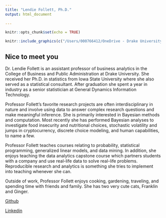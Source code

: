 ```yaml
---
title: "Lendie Follett, Ph.D."
output: html_document
 
---
```


```r
knitr::opts_chunk$set(echo = TRUE)
```


```r
knitr::include_graphics(c("/Users/000766412/OneDrive - Drake University/Documents/GitHub/LendieFollett.github.io/headshot.png","/Users/000766412/OneDrive - Drake University/Documents/GitHub/LendieFollett.github.io/jumps.png"))
```

## Nice to meet you
Dr. Lendie Follett is an assistant professor of business analytics in the College of Business and Public Administration at Drake University. She received her Ph.D. in statistics from Iowa State University where she also served as a statistical consultant. After graduation she spent a year in industry as a senior statistician at General Dynamics Information Technology. 

Professor Follett's favorite research projects are often interdisciplinary in nature and involve using data to answer complex research questions and make meaningful inference. She is primarily interested in Bayesian methods and computation. Most recently she has performed Bayesian analyses to investigate food insecurity and nutritional choices, stochastic volatility and jumps in cryptocurrency, discrete choice modeling, and human capabilities, to name a few.   

Professor Follett teaches courses relating to probability, statistical programming, generalized linear models, and data mining. In addition, she enjoys teaching the data analytics capstone course which partners students with a company and use real-life data to solve real-life problems. Reproducible research and analytics is something she tries to implement into teaching whenever she can. 

Outside of work, Professor Follett enjoys cooking, gardening, traveling, and spending time with friends and family. She has two very cute cats, Franklin and Ginger. 

[Github](https://lendiefollett.github.io/) 

[Linkedin](https://www.linkedin.com/in/lendie-follett-464b6b91)

